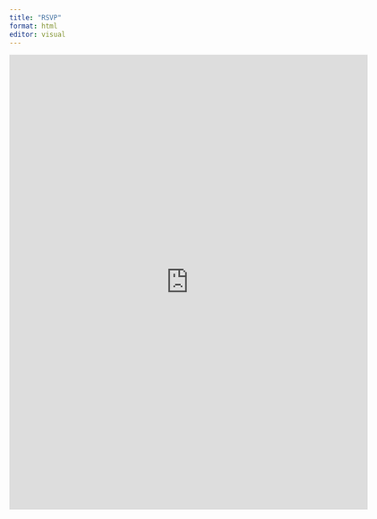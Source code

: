 ```yaml
---
title: "RSVP"
format: html
editor: visual
---
```


<iframe src="https://docs.google.com/forms/d/e/1FAIpQLSfgaeiTlzU1PKk8dHczMryZLaC8Qp5fwbZ-5khY0FNkEXQGiA/viewform?embedded=true" width="640" height="812" frameborder="0" marginheight="0" marginwidth="0">
